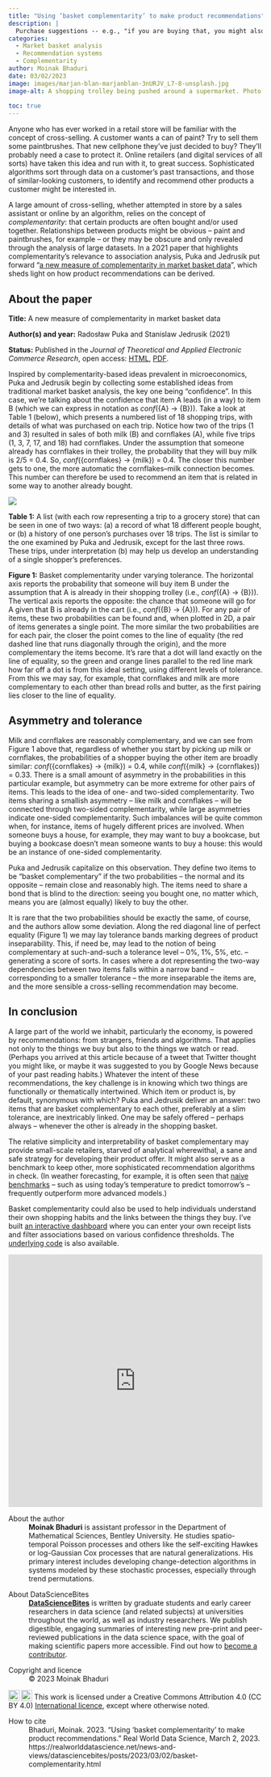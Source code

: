 ```yaml
---
title: "Using ‘basket complementarity’ to make product recommendations"
description: |
  Purchase suggestions -- e.g., "if you are buying that, you might also want this" -- are, to a large extent, informed by the concept of complementarity: that certain products are often bought and/or used together. A journal paper by Puka and Jedrusik sheds light on how these product recommendations can be derived, as Moinak Bhaduri explains.  
categories:
  - Market basket analysis
  - Recommendation systems
  - Complementarity
author: Moinak Bhaduri
date: 03/02/2023
image: images/marjan-blan-marjanblan-3nURJV_L7-8-unsplash.jpg
image-alt: A shopping trolley being pushed around a supermarket. Photo by Marjan Blan | @marjanblan on Unsplash.
  
toc: true
---
```

Anyone who has ever worked in a retail store will be familiar with the concept of cross-selling. A customer wants a can of paint? Try to sell them some paintbrushes. That new cellphone they’ve just decided to buy? They’ll probably need a case to protect it. Online retailers (and digital services of all sorts) have taken this idea and run with it, to great success. Sophisticated algorithms sort through data on a customer’s past transactions, and those of similar-looking customers, to identify and recommend other products a customer might be interested in.  

A large amount of cross-selling, whether attempted in store by a sales assistant or online by an algorithm, relies on the concept of *complementarity*: that certain products are often bought and/or used together. Relationships between products might be obvious -- paint and paintbrushes, for example -- or they may be obscure and only revealed through the analysis of large datasets. In a 2021 paper that highlights complementarity's relevance to association analysis, Puka and Jedrusik put forward “[a new measure of complementarity in market basket data](https://www.mdpi.com/0718-1876/16/4/39)”, which sheds light on how product recommendations can be derived. 

:::{.callout-note collapse="false"}
## About the paper

**Title:** A new measure of complementarity in market basket data

**Author(s) and year:** Radosław Puka and Stanislaw Jedrusik (2021)

**Status:** Published in the *Journal of Theoretical and Applied Electronic Commerce Research*, open access: [HTML](https://www.mdpi.com/0718-1876/16/4/39), [PDF](https://www.mdpi.com/0718-1876/16/4/39/pdf?version=1609984879). 
:::

Inspired by complementarity-based ideas prevalent in microeconomics, Puka and Jedrusik begin by collecting some established ideas from traditional market basket analysis, the key one being “confidence”. In this case, we’re talking about the confidence that item A leads (in a way) to item B (which we can express in notation as *conf*({A} → {B})). Take a look at Table 1 (below), which presents a numbered list of 18 shopping trips, with details of what was purchased on each trip. Notice how two of the trips (1 and 3) resulted in sales of both milk (B) and cornflakes (A), while five trips (1, 3, 7, 17, and 18) had cornflakes. Under the assumption that someone already has cornflakes in their trolley, the probability that they will buy milk is 2/5 = 0.4. So, *conf*({cornflakes} → {milk}) = 0.4. The closer this number gets to one, the more automatic the cornflakes--milk connection becomes. This number can therefore be used to recommend an item that is related in some way to another already bought.

:::{.column-body-outset}
[![](images/tab1-fig1.png)](images/tab1-fig1.png)
:::

::: grid
::: {.g-col-12 .g-col-md-4}
**Table 1:** A list (with each row representing a trip to a grocery store) that can be seen in one of two ways: (a) a record of what 18 different people bought, or (b) a history of one person’s purchases over 18 trips. The list is similar to the one examined by Puka and Jedrusik, except for the last three rows. These trips, under interpretation (b) may help us develop an understanding of a single shopper’s preferences. 
:::
::: {.g-col-12 .g-col-md-8}
**Figure 1:** Basket complementarity under varying tolerance. The horizontal axis reports the probability that someone will buy item B under the assumption that A is already in their shopping trolley (i.e., *conf*({A} → {B})). The vertical axis reports the opposite: the chance that someone will go for A given that B is already in the cart (i.e., *conf*({B} → {A})). For any pair of items, these two probabilities can be found and, when plotted in 2D, a pair of items generates a single point. The more similar the two probabilities are for each pair, the closer the point comes to the line of equality (the red dashed line that runs diagonally through the origin), and the more complementary the items become. It's rare that a dot will land exactly on the line of equality, so the green and orange lines parallel to the red line mark how far off a dot is from this ideal setting, using different levels of tolerance. From this we may say, for example, that cornflakes and milk are more complementary to each other than bread rolls and butter, as the first pairing lies closer to the line of equality.
:::
:::

## Asymmetry and tolerance 
Milk and cornflakes are reasonably complementary, and we can see from Figure 1 above that, regardless of whether you start by picking up milk or cornflakes, the probabilities of a shopper buying the other item are broadly similar: *conf*({cornflakes} → {milk}) = 0.4, while *conf*({milk} → {cornflakes}) = 0.33. There is a small amount of asymmetry in the probabilities in this particular example, but asymmetry can be more extreme for other pairs of items. This leads to the idea of one- and two-sided complementarity. Two items sharing a smallish asymmetry -- like milk and cornflakes -- will be connected through two-sided complementarity, while large asymmetries indicate one-sided complementarity. Such imbalances will be quite common when, for instance, items of hugely different prices are involved. When someone buys a house, for example, they may want to buy a bookcase, but buying a bookcase doesn’t mean someone wants to buy a house: this would be an instance of one-sided complementarity.  

Puka and Jedrusik capitalize on this observation. They define two items to be “basket complementary” if the two probabilities -- the normal and its opposite -- remain close and reasonably high. The items need to share a bond that is blind to the direction: seeing you bought one, no matter which, means you are (almost equally) likely to buy the other.  

It is rare that the two probabilities should be exactly the same, of course, and the authors allow some deviation. Along the red diagonal line of perfect equality (Figure 1) we may lay tolerance bands marking degrees of product inseparability. This, if need be, may lead to the notion of being complementary at such-and-such a tolerance level -- 0%, 1%, 5%, etc. -- generating a score of sorts. In cases where a dot representing the two-way dependencies between two items falls within a narrow band -- corresponding to a smaller tolerance -- the more inseparable the items are, and the more sensible a cross-selling recommendation may become. 

## In conclusion 
A large part of the world we inhabit, particularly the economy, is powered by recommendations: from strangers, friends and algorithms. That applies not only to the things we buy but also to the things we watch or read. (Perhaps you arrived at this article because of a tweet that Twitter thought you might like, or maybe it was suggested to you by Google News because of your past reading habits.) Whatever the intent of these recommendations, the key challenge is in knowing which two things are functionally or thematically intertwined. Which item or product is, by default, synonymous with which? Puka and Jedrusik deliver an answer: two items that are basket complementary to each other, preferably at a slim tolerance, are inextricably linked. One may be safely offered -- perhaps always -- whenever the other is already in the shopping basket. 

The relative simplicity and interpretability of basket complementary may provide small-scale retailers, starved of analytical wherewithal, a sane and safe strategy for developing their product offer. It might  also serve as a benchmark to keep other, more sophisticated recommendation algorithms in check. (In weather forecasting, for example, it is often seen that [naive benchmarks](https://www.sciencedirect.com/science/article/pii/S0022169415000414) -- such as using today's temperature to predict tomorrow's -- frequently outperform more advanced models.) 

Basket complementarity could also be used to help individuals understand their own shopping habits and the links between the things they buy. I've built [an interactive dashboard](https://moinak.shinyapps.io/MarketBasketDashboard/) where you can enter your own receipt lists and filter associations based on various confidence thresholds. The [underlying code](https://github.com/moinakbhaduri/MarketBasketAnalysis) is also available.

```{=html}
 <iframe src="https://moinak.shinyapps.io/MarketBasketDashboard/" style="border: none; width: 100%; height: 500px" frameborder="0"></iframe>
```

::: {.further-info}
::: grid
::: {.g-col-12 .g-col-md-6}
About the author
: **Moinak Bhaduri**  is assistant professor in the Department of Mathematical Sciences, Bentley University. He studies spatio-temporal Poisson processes and others like the self-exciting Hawkes or log-Gaussian Cox processes that are natural generalizations. His primary interest includes developing change-detection algorithms in systems modeled by these stochastic processes, especially through trend permutations.
:::

::: {.g-col-12 .g-col-md-6}
About DataScienceBites
: [**DataScienceBites**](/news-and-views/datasciencebites/index.qmd) is written by graduate students and early career researchers in data science (and related subjects) at universities throughout the world, as well as industry researchers. We publish digestible, engaging summaries of interesting new pre-print and peer-reviewed publications in the data science space, with the goal of making scientific papers more accessible. Find out how to [become a contributor](/contributor-docs/datasciencebites.qmd).
:::

::: {.g-col-12 .g-col-md-6}
Copyright and licence
: &copy; 2023 Moinak Bhaduri

<a href="http://creativecommons.org/licenses/by/4.0/?ref=chooser-v1" target="_blank" rel="license noopener noreferrer" style="display:inline-block;"> <img style="height:22px!important;vertical-align:text-bottom;" src="https://mirrors.creativecommons.org/presskit/icons/cc.svg?ref=chooser-v1"><img style="height:22px!important;margin-left:3px;vertical-align:text-bottom;" src="https://mirrors.creativecommons.org/presskit/icons/by.svg?ref=chooser-v1"></a> This work is licensed under a Creative Commons Attribution 4.0 (CC BY 4.0) <a href="http://creativecommons.org/licenses/by/4.0/?ref=chooser-v1" target="_blank" rel="license noopener noreferrer" style="display:inline-block;"> International licence</a>, except where otherwise noted.

:::

::: {.g-col-12 .g-col-md-6}
How to cite
: Bhaduri, Moinak. 2023. "Using ‘basket complementarity’ to make product recommendations." Real World Data Science, March 2, 2023. https://realworlddatascience.net/news-and-views/datasciencebites/posts/2023/03/02/basket-complementarity.html
:::
:::
:::